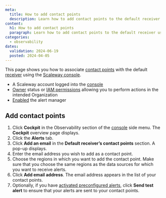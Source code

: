 ```yaml
---
meta:
  title: How to add contact points
  description: Learn how to add contact points to the default receiver using the Scaleway console. Follow the steps to enter email addresses, select regions, and optionally send test alerts.
content:
  h1: How to add contact points
  paragraph: Learn how to add contact points to the default receiver using the Scaleway console. Follow the steps to enter email addresses, select regions, and optionally send test alerts.
categories:
  - observability
dates:
  validation: 2024-06-19
  posted: 2024-04-05
---
```


This page shows you how to associate [contact points](/observability/cockpit/concepts/#contact-points) with the default [receiver](/observability/cockpit/concepts/#receivers) using the [Scaleway console](https://console.scaleway.com/).

<Macro id="requirements" />

  - A Scaleway account logged into the [console](https://console.scaleway.com)
  - [Owner](/identity-and-access-management/iam/concepts/#owner) status or [IAM permissions](/identity-and-access-management/iam/concepts/#permission) allowing you to perform actions in the intended Organization
  - [Enabled](/observability/cockpit/how-to/enable-alert-manager/) the alert manager

## Add contact points

1. Click **Cockpit** in the Observability section of the [console](https://console.scaleway.com/) side menu. The **Cockpit** overview page displays.
2. Click the **Alerts** tab.
3. Click **Add an email** in the **Default receiver’s contact points** section. A pop-up displays.
4. Enter the email address you wish to add as a contact point.
5. Choose the regions in which you want to add the contact point.
        <Message type="important">
         Make sure that you choose the same regions as the data sources for which you want to receive alerts.
        </Message>
6. Click **Add email address**. The email address appears in the list of your contact points.
7. Optionally, if you have [activated preconfigured alerts](/observability/cockpit/how-to/activate-managed-alerts/), click **Send test alert** to ensure that your alerts are sent to your contact points.
